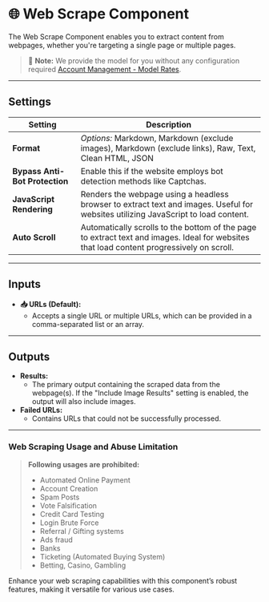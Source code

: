 # 🌐 Web Scrape Component

The Web Scrape Component enables you to extract content from webpages, whether you're targeting a single page or multiple pages.

> 📝 **Note:** We provide the model for you without any configuration required [Account Management - Model Rates](/docs/account-management/model-rates).

<Arcade src="https://demo.arcade.software/CGogKgUeHYFSff4xVZ1Z?embed&embed_mobile=tab&embed_desktop=inline&show_copy_link=true" title="WebScrape | SmythOS" />

---

## Settings

| Setting                      | Description                                                                                                                                     |
|------------------------------|-------------------------------------------------------------------------------------------------------------------------------------------------|
| **Format**                   | *Options:* Markdown, Markdown (exclude images), Markdown (exclude links), Raw, Text, Clean HTML, JSON                                          |
| **Bypass Anti-Bot Protection** | Enable this if the website employs bot detection methods like Captchas.                                                                        |
| **JavaScript Rendering**     | Renders the webpage using a headless browser to extract text and images. Useful for websites utilizing JavaScript to load content.               |
| **Auto Scroll**              | Automatically scrolls to the bottom of the page to extract text and images. Ideal for websites that load content progressively on scroll.        |

---

## Inputs

- **📥 URLs (Default):**
  - Accepts a single URL or multiple URLs, which can be provided in a comma-separated list or an array.

---

## Outputs

- **Results:**
  - The primary output containing the scraped data from the webpage(s). If the "Include Image Results" setting is enabled, the output will also include images.
- **Failed URLs:**
  - Contains URLs that could not be successfully processed.

---

### Web Scraping Usage and Abuse Limitation

>**Following usages are prohibited:**
>
>- Automated Online Payment
>- Account Creation
>- Spam Posts
>- Vote Falsification
>- Credit Card Testing
>- Login Brute Force
>- Referral / Gifting systems
>- Ads fraud
>- Banks
>- Ticketing (Automated Buying System)
>- Betting, Casino, Gambling

Enhance your web scraping capabilities with this component’s robust features, making it versatile for various use cases.